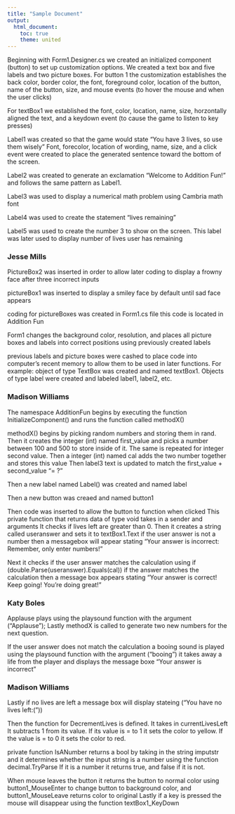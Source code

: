 ```yaml
---
title: "Sample Document"
output:
  html_document:
    toc: true
    theme: united
---
```

Beginning with Form1.Designer.cs we created an initialized component (button) 
to set up customization options. We created a text box and five labels and two picture boxes.
For button 1 the customization establishes the back color, border color, 
the font, foreground color, location of the button, name of the button, 
size, and mouse events (to hover the mouse and when the user clicks)

For textBox1 we established the font, color, location, name, size, horzontally
aligned the text, and a keydown event (to cause the game to listen to key presses)

Label1 was created so that the game would state "You have 3 lives, so use them wisely"
Font, forecolor, location of wording, name, size, and a click event were created to 
place the generated sentence toward the bottom of the screen.

Label2 was created to generate an exclamation "Welcome to Addition Fun!"
and follows the same pattern as Label1.

Label3 was used to display a numerical math problem using Cambria math font

Label4 was used to create the statement "lives remaining"

Label5 was used to create the number 3 to show on the screen.
This label was later used to display number of lives user has remaining

### Jesse Mills

PictureBox2 was inserted in order to allow later coding to display a frowny face
after three incorrect inputs

pictureBox1 was inserted to display a smiley face by default until sad face appears

coding for pictureBoxes was created in Form1.cs file
this code is located in Addition Fun

Form1 changes the background color, resolution, and places all picture boxes and labels
into correct positions using previously created labels

previous labels and picture boxes were cashed to place code into computer's recent memory
to allow them to be used in later functions. For example: object of type TextBox 
was created and named textBox1. Objects of type label were created and labeled label1, 
label2, etc.

### Madison Williams

The namespace AdditionFun begins by executing the function InitializeComponent() and runs the function called
methodX()

methodX() begins by picking random numbers and storing them in rand. 
Then it creates the integer (int) named first_value and picks a number between 100 
and 500 to store inside of it. 
The same is repeated for integer second value.
Then a integer (int) named cal adds the two number together and stores this value
Then label3 text is updated to match the first_value + second_value "= ?"

Then a new label named Label() was created and named label

Then a new button was creaed and named button1

Then code was inserted to allow the button to function when clicked 
This private function that returns data of type void takes in a sender and arguments
It checks if lives left are greater than 0.
Then it creates a string called useranswer and sets it to textBox1.Text 
if the user answer is not a number then a messagebox will appear stating 
"Your answer is incorrect: Remember, only enter numbers!"

Next it checks if the user answer matches the calculation using 
if (double.Parse(useranswer).Equals(cal))
if the answer matches the calculation then a message box appears stating
"Your answer is correct! Keep going!  You're doing great!"

### Katy Boles
Applause plays using the playsound function with the argument ("Applause"); 
Lastly methodX is called to generate two new numbers for the next question.

If the user answer does not match the calculation a booing sound is played
using the playsound function with the argument ("booing")
it takes away a life from the player and displays the message boxe
"Your answer is incorrect"

### Madison Williams

Lastly if no lives are left a message box will display stateing ("You have no lives left:("))

Then the function for DecrementLives is defined. It takes in currentLivesLeft
It subtracts 1 from its value.
If its value is = to 1 it sets the color to yellow.
If the value is = to 0 it sets the color to red.

private function IsANumber returns a bool by taking in the string imputstr 
and it determines whether the input string is a number using the function
decimal.TryParse 
If it is a number it returns true, and false if it is not.

When mouse leaves the button it returns the button to normal color using
button1_MouseEnter to change button to background color, and button1_MouseLeave 
returns color to original
Lastly if a key is pressed the mouse will disappear using the function
textBox1_KeyDown 


